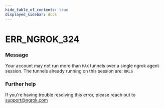 ```yaml
---
hide_table_of_contents: true
displayed_sidebar: docs
---
```



# ERR_NGROK_324

### Message

Your account may not run more than `MAX` tunnels over a single ngrok agent session.
The tunnels already running on this session are:
`URLS`

<ErrorDetails error="err_ngrok_324" />

### Further help

If you're having trouble resolving this error, please reach out to [support@ngrok.com](mailto:support@ngrok.com?subject=Help%20with%20ERR_NGROK_324)

